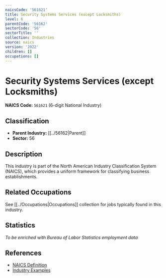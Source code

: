 ```yaml
---
naicsCode: '561621'
title: Security Systems Services (except Locksmiths)
level: 6
parentCode: '56162'
sectorCode: '56'
sectorTitle: ''
collection: Industries
source: naics
version: '2022'
children: []
occupations: []
---
```

# Security Systems Services (except Locksmiths)

**NAICS Code:** `561621` (6-digit National Industry)

## Classification

- **Parent Industry:** [[../56162|Parent]]
- **Sector:** 56

## Description

This industry is part of the North American Industry Classification System (NAICS), which provides a uniform framework for classifying business establishments.

## Related Occupations

See [[../Occupations|Occupations]] collection for jobs typically found in this industry.

## Statistics

*To be enriched with Bureau of Labor Statistics employment data*

## References

- [NAICS Definition](https://www.census.gov/naics/)
- [Industry Examples](https://www.census.gov/naics/2022NAICS/)
